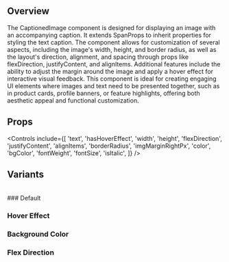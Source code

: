 
<Meta title='Components/Composite/CaptionedImage' of={CaptionedImageStories} />

## Overview

The CaptionedImage component is designed for displaying an image with an accompanying caption. It extends SpanProps to inherit properties for styling the text caption. The component allows for customization of several aspects, including the image's width, height, and border radius, as well as the layout's direction, alignment, and spacing through props like flexDirection, justifyContent, and alignItems. Additional features include the ability to adjust the margin around the image and apply a hover effect for interactive visual feedback.
This component is ideal for creating engaging UI elements where images and text need to be presented together, such as in product cards, profile banners, or feature highlights, offering both aesthetic appeal and functional customization.

<Canvas>
  <Story of={CaptionedImageStories.Default} />
</Canvas>

## Props

<Controls
  include={[
    'text',
    'hasHoverEffect',
    'width',
    'height',
    'flexDirection',
    'justifyContent',
    'alignItems',
    'borderRadius',
    'imgMarginRightPx',
    'color',
    'bgColor',
    'fontWeight',
    'fontSize',
    'isItalic',
  ]}
/>

## Variants

<br />
### Default

<Canvas>
  <Story of={CaptionedImageStories.Default} />
</Canvas>

### Hover Effect

<Canvas>
  <Story of={CaptionedImageStories.HasHoverEffect} />
</Canvas>

### Background Color

<Canvas>
  <Story of={CaptionedImageStories.BackgroundColor} />
</Canvas>

### Flex Direction

<Canvas>
  <Story of={CaptionedImageStories.FlexDirection} />
</Canvas>
